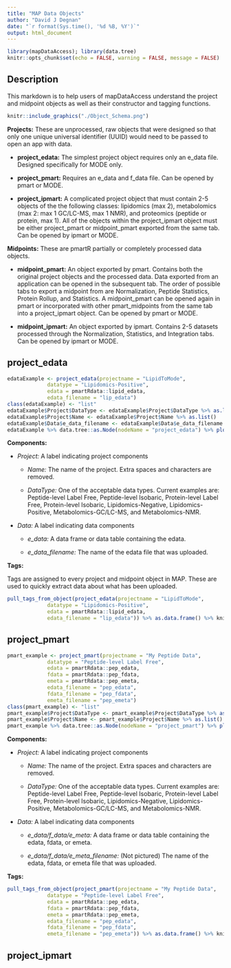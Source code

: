 ```yaml
---
title: "MAP Data Objects"
author: "David J Degnan"
date: "`r format(Sys.time(), '%d %B, %Y')`"
output: html_document
---
```


```r
library(mapDataAccess); library(data.tree)
knitr::opts_chunk$set(echo = FALSE, warning = FALSE, message = FALSE)
```

## Description

This markdown is to help users of mapDataAccess understand the project and midpoint
objects as well as their constructor and tagging functions. 

```r
knitr::include_graphics("./Object_Schema.png")
```

**Projects:** These are unprocessed, raw objects that were designed so that only 
one unique universal identifier (UUID) would need to be passed to open an app with data.

* **project_edata:** The simplest project object requires only an e_data file. Designed specifically for MODE only. 

* **project_pmart:** Requires an e_data and f_data file. Can be opened by pmart or MODE.

* **project_ipmart:** A complicated project object that must contain 2-5 objects of the the following classes: lipidomics (max 2), metabolomics (max 2: max 1 GC/LC-MS, max 1 NMR), and proteomics (peptide or protein, max 1). All of the objects within the project_ipmart object must be either project_pmart or midpoint_pmart exported from the same tab. Can be opened by ipmart or MODE.

**Midpoints:** These are pmartR partially or completely processed data objects. 

* **midpoint_pmart:** An object exported by pmart. Contains both the original project objects and the processed data. Data exported from an application can be opened in the subsequent tab. The order of possible tabs to export a midpoint from are Normalization, Peptide Statistics, Protein Rollup, and Statistics. A midpoint_pmart can be opened again in pmart or incorporated with other pmart_midpoints from the same tab into a project_ipmart object. Can be opened by pmart or MODE. 

* **midpoint_ipmart:** An object exported by ipmart. Contains 2-5 datasets processed through the Normalization, Statistics, and Integration tabs. Can be opened by ipmart or MODE.

## project_edata

```r
edataExample <- project_edata(projectname = "LipidToMode",
             datatype = "Lipidomics-Positive",
             edata = pmartRdata::lipid_edata,
             edata_filename = "lip_edata") 
class(edataExample) <- "list"
edataExample$Project$DataType <- edataExample$Project$DataType %>% as.list()
edataExample$Project$Name <- edataExample$Project$Name %>% as.list()
edataExample$Data$e_data_filename <- edataExample$Data$e_data_filename %>% as.list()
edataExample %>% data.tree::as.Node(nodeName = "project_edata") %>% plot()
```

**Components:**

* *Project:* A label indicating project components

    + *Name:* The name of the project. Extra spaces and characters are removed. 

    + *DataType:* One of the acceptable data types. Current examples are: Peptide-level Label Free, Peptide-level Isobaric, Protein-level Label Free, Protein-level Isobaric, Lipidomics-Negative, Lipidomics-Positive, Metabolomics-GC/LC-MS, and Metabolomics-NMR.
    
* *Data:* A label indicating data components

   + *e_data:* A data frame or data table containing the edata. 
   
   + *e_data_filename:* The name of the edata file that was uploaded.
   
**Tags:**   

Tags are assigned to every project and midpoint object in MAP. These are used to
quickly extract data about what has been uploaded.
   
```r
pull_tags_from_object(project_edata(projectname = "LipidToMode",
             datatype = "Lipidomics-Positive",
             edata = pmartRdata::lipid_edata,
             edata_filename = "lip_edata")) %>% as.data.frame() %>% knitr::kable()
```

## project_pmart

```r
pmart_example <- project_pmart(projectname = "My Peptide Data",
             datatype = "Peptide-level Label Free",
             edata = pmartRdata::pep_edata,
             fdata = pmartRdata::pep_fdata,
             emeta = pmartRdata::pep_emeta,
             edata_filename = "pep_edata",
             fdata_filename = "pep_fdata",
             emeta_filename = "pep_emeta")
class(pmart_example) <- "list"
pmart_example$Project$DataType <- pmart_example$Project$DataType %>% as.list()
pmart_example$Project$Name <- pmart_example$Project$Name %>% as.list()
pmart_example %>% data.tree::as.Node(nodeName = "project_pmart") %>% plot()
```

**Components:**

* *Project:* A label indicating project components

    + *Name:* The name of the project. Extra spaces and characters are removed. 

    + *DataType:* One of the acceptable data types. Current examples are: Peptide-level Label Free, Peptide-level Isobaric, Protein-level Label Free, Protein-level Isobaric, Lipidomics-Negative, Lipidomics-Positive, Metabolomics-GC/LC-MS, and Metabolomics-NMR.
    
* *Data:* A label indicating data components

   + *e_data/f_data/e_meta:* A data frame or data table containing the edata, fdata, or emeta.
   
   + *e_data/f_data/e_meta_filename:* (Not pictured) The name of the edata, fdata, or emeta file that was uploaded.
   
**Tags:** 

```r
pull_tags_from_object(project_pmart(projectname = "My Peptide Data",
             datatype = "Peptide-level Label Free",
             edata = pmartRdata::pep_edata,
             fdata = pmartRdata::pep_fdata,
             emeta = pmartRdata::pep_emeta,
             edata_filename = "pep_edata",
             fdata_filename = "pep_fdata",
             emeta_filename = "pep_emeta")) %>% as.data.frame() %>% knitr::kable()
```

## project_ipmart

